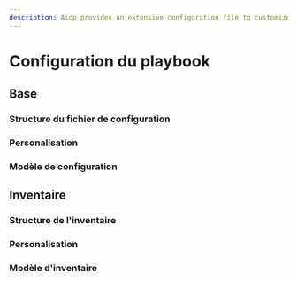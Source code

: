 ```yaml
---
description: Aiop provides an extensive configuration file to customize the behavior of the application for the playbook.
---
```


# Configuration du playbook

## Base

### Structure du fichier de configuration


### Personalisation


### Modèle de configuration


## Inventaire


### Structure de l'inventaire


### Personalisation


### Modèle d'inventaire
